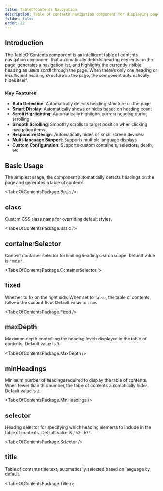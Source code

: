 ```yaml
---
title: TableOfContents Navigation
description: Table of contents navigation component for displaying page content structure, automatically detecting heading elements and generating navigation lists
folder: false
order: 22
---
```



## Introduction

The TableOfContents component is an intelligent table of contents navigation component that automatically detects heading elements on the page, generates a navigation list, and highlights the currently visible heading as users scroll through the page. When there's only one heading or insufficient heading structure on the page, the component automatically hides itself.

### Key Features

- **Auto Detection**: Automatically detects heading structure on the page
- **Smart Display**: Automatically shows or hides based on heading count
- **Scroll Highlighting**: Automatically highlights current heading during scrolling
- **Smooth Scrolling**: Smoothly scrolls to target position when clicking navigation items
- **Responsive Design**: Automatically hides on small screen devices
- **Multi-language Support**: Supports multiple language displays
- **Custom Configuration**: Supports custom containers, selectors, depth, etc.

## Basic Usage

The simplest usage, the component automatically detects headings on the page and generates a table of contents.

<TableOfContentsPackage.Basic />

## class

Custom CSS class name for overriding default styles.

<TableOfContentsPackage.Basic />

## containerSelector

Content container selector for limiting heading search scope. Default value is `"main"`.

<TableOfContentsPackage.ContainerSelector />

## fixed

Whether to fix on the right side. When set to `false`, the table of contents follows the content flow. Default value is `true`.

<TableOfContentsPackage.Fixed />

## maxDepth

Maximum depth controlling the heading levels displayed in the table of contents. Default value is `3`.

<TableOfContentsPackage.MaxDepth />

## minHeadings

Minimum number of headings required to display the table of contents. When fewer than this number, the table of contents automatically hides. Default value is `2`.

<TableOfContentsPackage.MinHeadings />

## selector

Heading selector for specifying which heading elements to include in the table of contents. Default value is `"h2, h3"`.

<TableOfContentsPackage.Selector />

## title

Table of contents title text, automatically selected based on language by default.

<TableOfContentsPackage.Title /> 

